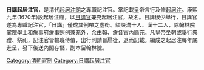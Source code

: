 {{unreferenced|time=2012-03-04T13:50:31+00:00}}
'''日講起居注官'''，是清代[[起居注館|起居注館]]之專職記注官。掌記載皇帝言行及修[[起居注|起居注]]。康熙九年(1670年)設起居注館，以[[日講官|日講官]]兼充起居注官，故名。日講很少舉行，日講官遂為專職記注官，「日講」僅成其例帶之虛銜。額設滿十人、漢十二人，除翰林院掌院學士和詹事府詹事照例兼充外，余由翰、詹各官內簡充。凡皇帝坐朝或舉行典禮、祭祀，記注官皆輪班侍值，出行則請旨扈從，退而記載。編成之起居注每年底進呈，發下後送內閣存儲，副本留翰林院。


[[Category:清朝官制|Category:清朝官制]]
[[Category:日講起居注官|Category:日講起居注官]]